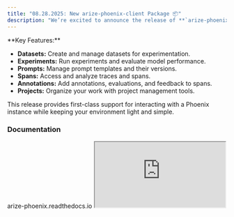 ```yaml
---
title: "08.28.2025: New arize-phoenix-client Package 📦"
description: "We’re excited to announce the release of **`arize-phoenix-client`**, a lightweight, fully-featured package for interacting with Phoenix. With this client, you no longer need to install `arize-phoenix` unless running a local instance."
---
```


<Update label="08.28.2025">
**Key Features:**

* **Datasets:** Create and manage datasets for experimentation.
* **Experiments:** Run experiments and evaluate model performance.
* **Prompts:** Manage prompt templates and their versions.
* **Spans:** Access and analyze traces and spans.
* **Annotations:** Add annotations, evaluations, and feedback to spans.
* **Projects:** Organize your work with project management tools.

This release provides first-class support for interacting with a Phoenix instance while keeping your environment light and simple.

### Documentation

<Card horizontal title="Phoenix Client Reference — Phoenix Client Reference 1.21.0 documentation" href="https://pypi.org/project/arize-phoenix-client/" icon="cube" horizontal>
arize-phoenix.readthedocs.io
</Card>

<Frame>
<iframe src="https://cdn.iframe.ly/WV8gKiCy?app=1" allowfullscreen="" style={{ width: '100%', height: '700px' }}></iframe>
</Frame>
</Update>
